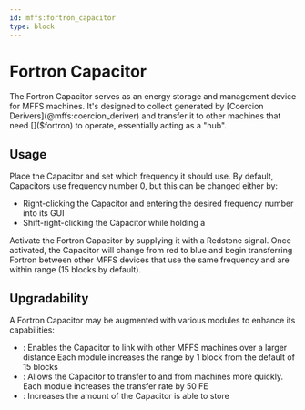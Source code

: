 ```yaml
---
id: mffs:fortron_capacitor
type: block
---
```


# Fortron Capacitor

The Fortron Capacitor serves as an energy storage and management device for MFFS machines.
It's designed to collect []($fortron) generated by [Coercion Derivers](@mffs:coercion_deriver) and transfer it to other
machines that need []($fortron) to operate, essentially acting as a "hub".

## Usage

Place the Capacitor and set which frequency it should use. By default, Capacitors use frequency number 0, but this can
be changed either by:

- Right-clicking the Capacitor and entering the desired frequency number into its GUI
- Shift-right-clicking the Capacitor while holding a [](@mffs:frequency_card)

Activate the Fortron Capacitor by supplying it with a Redstone signal. Once activated, the Capacitor will change from
red to blue and begin transferring Fortron between other MFFS devices that use the same frequency and are within range
(15 blocks by default).

## Upgradability

A Fortron Capacitor may be augmented with various modules to enhance its capabilities:

- [](@mffs:scale_module): Enables the Capacitor to link with other MFFS machines over a larger distance Each module increases the
range by 1 block from the default of 15 blocks
- [](@mffs:speed_module): Allows the Capacitor to transfer []($fortron) to and from machines more quickly. Each module increases the
transfer rate by 50 FE
- [](@mffs:capacity_module): Increases the amount of []($fortron) the Capacitor is able to store